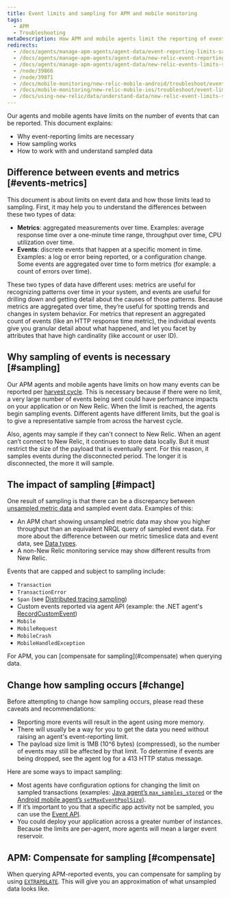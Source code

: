 ```yaml
---
title: Event limits and sampling for APM and mobile monitoring
tags:
  - APM
  - Troubleshooting
metaDescription: How APM and mobile agents limit the reporting of events and perform sampling when those limits are exceeded.
redirects:
  - /docs/agents/manage-apm-agents/agent-data/event-reporting-limits-sampling
  - /docs/agents/manage-apm-agents/agent-data/new-relic-event-reporting-limits-event-sampling
  - /docs/agents/manage-apm-agents/agent-data/new-relic-events-limits-sampling
  - /node/39866
  - /node/39871
  - /docs/mobile-monitoring/new-relic-mobile-android/troubleshoot/event-limits-sampling
  - /docs/mobile-monitoring/new-relic-mobile-ios/troubleshoot/event-limits-sampling
  - /docs/using-new-relic/data/understand-data/new-relic-event-limits-sampling
---
```


Our <InlinePopover type="apm" /> agents and mobile agents have limits on the number of events that can be reported. This document explains:

* Why event-reporting limits are necessary
* How sampling works
* How to work with and understand sampled data

## Difference between events and metrics [#events-metrics]

This document is about limits on event data and how those limits lead to sampling. First, it may help you to understand the differences between these two types of data:

* **Metrics**: aggregated measurements over time. Examples: average response time over a one-minute time range, throughput over time, CPU utilization over time.
* **Events**: discrete events that happen at a specific moment in time. Examples: a log or error being reported, or a configuration change. Some events are aggregated over time to form metrics (for example: a count of errors over time).

These two types of data have different uses: metrics are useful for recognizing patterns over time in your system, and events are useful for drilling down and getting detail about the causes of those patterns. Because metrics are aggregated over time, they’re useful for spotting trends and changes in system behavior. For metrics that represent an aggregated count of events (like an HTTP response time metric), the individual events give you granular detail about what happened, and let you facet by attributes that have high cardinality (like account or user ID).

## Why sampling of events is necessary [#sampling]

Our APM agents and mobile agents have limits on how many events can be reported per [harvest cycle](/docs/using-new-relic/welcome-new-relic/getting-started/glossary#harvest-cycle). This is necessary because if there were no limit, a very large number of events being sent could have performance impacts on your application or on New Relic. When the limit is reached, the agents begin sampling events. Different agents have different limits, but the goal is to give a representative sample from across the harvest cycle.

Also, agents may sample if they can't connect to New Relic. When an agent can’t connect to New Relic, it continues to store data locally. But it must restrict the size of the payload that is eventually sent. For this reason, it samples events during the disconnected period. The longer it is disconnected, the more it will sample.

## The impact of sampling [#impact]

One result of sampling is that there can be a discrepancy between [unsampled metric data](/docs/using-new-relic/metrics/analyze-your-metrics/data-collection-metric-timeslice-event-data#overview) and sampled event data. Examples of this:

* An APM chart showing unsampled metric data may show you higher throughput than an equivalent NRQL query of sampled event data. For more about the difference between our metric timeslice data and event data, see [Data types](/docs/using-new-relic/metrics/analyze-your-metrics/data-collection-metric-timeslice-event-data).
* A non-New Relic monitoring service may show different results from New Relic.

Events that are capped and subject to sampling include:

* `Transaction`
* `TransactionError`
* `Span` (see [Distributed tracing sampling](/docs/apm/distributed-tracing/getting-started/how-new-relic-distributed-tracing-works#sampling))
* Custom events reported via agent API (example: the .NET agent's [RecordCustomEvent](/docs/agents/net-agent/net-agent-api/record-custom-event))
* `Mobile`
* `MobileRequest`
* `MobileCrash`
* `MobileHandledException`

<Callout variant="important">
  For APM, you can [compensate for sampling](#compensate) when querying data.
</Callout>

## Change how sampling occurs [#change]

Before attempting to change how sampling occurs, please read these caveats and recommendations:

* Reporting more events will result in the agent using more memory.
* There will usually be a way for you to get the data you need without raising an agent's event-reporting limit.
* The payload size limit is 1MB (10^6 bytes) (compressed), so the number of events may still be affected by that limit. To determine if events are being dropped, see the agent log for a 413 HTTP status message.

Here are some ways to impact sampling:

* Most agents have configuration options for changing the limit on sampled transactions (examples: [Java agent’s `max_samples_stored`](/docs/agents/java-agent/configuration/java-agent-configuration-config-file#ae-max_samples_stored) or the [Android mobile agent’s `setMaxEventPoolSize`](/docs/mobile-monitoring/new-relic-mobile-android/android-sdk-api/set-max-event-pool-size)).
* If it’s important to you that a specific app activity not be sampled, you can use the [Event API](/docs/insights/insights-data-sources/custom-data/send-custom-events-event-api).
* You could deploy your application across a greater number of instances. Because the limits are per-agent, more agents will mean a larger event reservoir.

## APM: Compensate for sampling [#compensate]

When querying APM-reported events, you can compensate for sampling by using [`EXTRAPOLATE`](/docs/insights/nrql-new-relic-query-language/nrql-reference/nrql-syntax-components-functions#extrapolate). This will give you an approximation of what unsampled data looks like.
